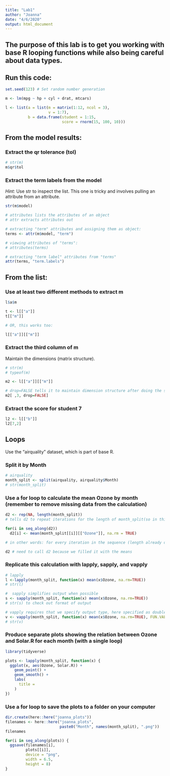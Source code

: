 ```yaml
---
title: "Lab1"
author: "Joanna"
date: "4/6/2020"
output: html_document
---
```


## The purpose of this lab is to get you working with base R looping functions while also being careful about data types.
## Run this code:


```r

set.seed(123) # Set random number generation

m <- lm(mpg ~ hp + cyl + drat, mtcars)

l <- list(a = list(m = matrix(1:12, ncol = 3),
                   v = 1:7),
          b = data.frame(student = 1:15,
                         score = rnorm(15, 100, 10)))
```

## From the model results:
### Extract the qr tolerance (tol)
```r
# str(m)
m$qr$tol
```

### Extract the term labels from the model  
*Hint:* Use str to inspect the list. This one is tricky and involves pulling an attribute from an attribute.
```r
str(m$model)

# attributes lists the attributes of an object
# attr extracts attributes out 

# extracting "term" attributes and assigning them as object:
terms <- attr(m$model, "term")

# viewing attributes of "terms":
# attributes(terms)

# extracting "term label" attributes from "terms"
attr(terms, "term.labels")

```

## From the list:
### Use at least two different methods to extract m
```r

l$a$m

```

```r

t <- l[["a"]]
t[["m"]]

# OR, this works too:

l[["a"]][["m"]]
```

### Extract the third column of m  
Maintain the dimensions (matrix structure).
```r

# str(m)
# typeof(m)

m2 <- l[["a"]][["m"]]

# drop=FALSE tells it to maintain dimension structure after doing the subsetting. 
m2[ ,3, drop=FALSE]

```

### Extract the score for student 7
```r

l2 <- l[["b"]]
l2[7,2]

```

## Loops  
Use the “airquality” dataset, which is part of base R.

### Split it by Month
```r

# airquality
month_split <- split(airquality, airquality$Month)
# str(month_split)

```

### Use a for loop to calculate the mean Ozone by month (remember to remove missing data from the calculation)
```r

d2 <- rep(NA, length(month_split))
# tells d2 to repeat iterations for the length of month_split(so in this case, 5  times)

for(i in seq_along(d2)) 
  d2[i] <- mean(month_split[[i]][["Ozone"]], na.rm = TRUE) 

# in other words: for every iteration in the sequence (length already defined by  d2), calculate the mean for ozone, removing the NAs

d2 # need to call d2 because we filled it with the means 

```

### Replicate this calculation with lapply, sapply, and vapply
```r

# lapply
l <-lapply(month_split, function(x) mean(x$Ozone, na.rm=TRUE))
# str(l)

#  sapply simplifies output when possible
s <- sapply(month_split, function(x) mean(x$Ozone, na.rm=TRUE))
# str(s) to check out format of output

# vapply requires that we specify output type, here specified as double
v <- vapply(month_split, function(x) mean(x$Ozone, na.rm=TRUE), FUN.VALUE = double(1))
# str(v) 

```

### Produce separate plots showing the relation between Ozone and Solar.R for each month (with a single loop)
```r

library(tidyverse)

plots <- lapply(month_split, function(x) {
  ggplot(x, aes(Ozone, Solar.R)) +
    geom_point() +
    geom_smooth() +
    labs(
      title = 
    )
})

```

### Use a for loop to save the plots to a folder on your computer
```r

dir.create(here::here("joanna_plots"))
filenames <- here::here("joanna_plots",
                        paste0("Month", names(month_split), ".png"))
filenames

for(i in seq_along(plots)) {
  ggsave(filenames[i], 
         plots[[i]],
         device = "png",
         width = 6.5,
         height = 8)
}

```